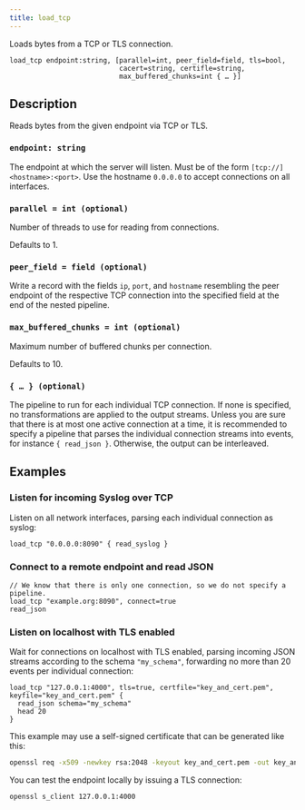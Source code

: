 ```yaml
---
title: load_tcp
---
```


Loads bytes from a TCP or TLS connection.

```tql
load_tcp endpoint:string, [parallel=int, peer_field=field, tls=bool,
                           cacert=string, certifle=string,
                           max_buffered_chunks=int { … }]
```

## Description

Reads bytes from the given endpoint via TCP or TLS.

### `endpoint: string`

The endpoint at which the server will listen. Must be of the form
`[tcp://]<hostname>:<port>`. Use the hostname `0.0.0.0` to accept connections on
all interfaces.

### `parallel = int (optional)`

Number of threads to use for reading from connections.

Defaults to 1.


### `peer_field = field (optional)`

Write a record with the fields `ip`, `port`, and `hostname` resembling the peer
endpoint of the respective TCP connection into the specified field at the end of
the nested pipeline.

<TLSOptions tls_default="false"/>

### `max_buffered_chunks = int (optional)`

Maximum number of buffered chunks per connection.

Defaults to 10.

### `{ … } (optional)`

The pipeline to run for each individual TCP connection. If none is specified, no
transformations are applied to the output streams. Unless you are sure that
there is at most one active connection at a time, it is recommended to specify a
pipeline that parses the individual connection streams into events, for instance
`{ read_json }`. Otherwise, the output can be interleaved.

## Examples

### Listen for incoming Syslog over TCP

Listen on all network interfaces, parsing each individual connection as syslog:

```tql
load_tcp "0.0.0.0:8090" { read_syslog }
```

### Connect to a remote endpoint and read JSON

```tql
// We know that there is only one connection, so we do not specify a pipeline.
load_tcp "example.org:8090", connect=true
read_json
```

### Listen on localhost with TLS enabled

Wait for connections on localhost with TLS enabled, parsing incoming JSON
streams according to the schema `"my_schema"`, forwarding no more than 20 events
per individual connection:

```tql
load_tcp "127.0.0.1:4000", tls=true, certfile="key_and_cert.pem", keyfile="key_and_cert.pem" {
  read_json schema="my_schema"
  head 20
}
```

This example may use a self-signed certificate that can be generated like this:

```bash
openssl req -x509 -newkey rsa:2048 -keyout key_and_cert.pem -out key_and_cert.pem -days 365 -nodes
```

You can test the endpoint locally by issuing a TLS connection:

```bash
openssl s_client 127.0.0.1:4000
```
